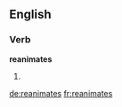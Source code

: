 ==English==

===Verb===
'''reanimates'''

# {{en-third-person singular of|reanimate}}

[[de:reanimates]]
[[fr:reanimates]]
